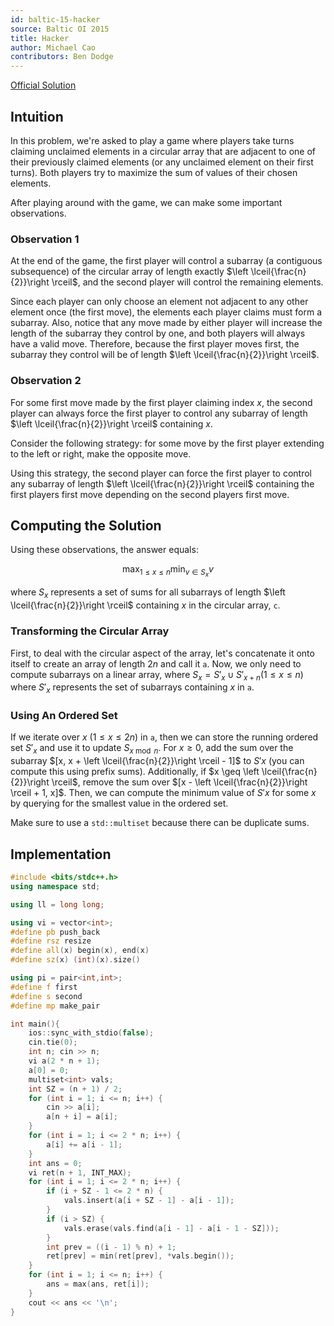 ```yaml
---
id: baltic-15-hacker
source: Baltic OI 2015
title: Hacker
author: Michael Cao
contributors: Ben Dodge
---
```


[Official Solution](https://boi.cses.fi/files/boi2015_solutions.zip)

## Intuition

In this problem, we're asked to play a game where players take turns claiming
unclaimed elements in a circular array that are adjacent to one of their
previously claimed elements (or any unclaimed element on their first turns).
Both players try to maximize the sum of values of their chosen elements.

After playing around with the game, we can make some important observations.

### Observation 1

<Info title = "Observation">

At the end of the game, the first player will control a subarray (a contiguous
subsequence) of the circular array of length exactly
$\left \lceil{\frac{n}{2}}\right \rceil$, and the second player will control the
remaining elements.

</Info>

Since each player can only choose an element not adjacent to any other element
once (the first move), the elements each player claims must form a subarray.
Also, notice that any move made by either player will increase the length of the
subarray they control by one, and both players will always have a valid move.
Therefore, because the first player moves first, the subarray they control will
be of length $\left \lceil{\frac{n}{2}}\right \rceil$.

### Observation 2

<Info title = "Observation">

For some first move made by the first player claiming index $x$, the second
player can always force the first player to control any subarray of length
$\left \lceil{\frac{n}{2}}\right \rceil$ containing $x$.

</Info>

Consider the following strategy: for some move by the first player extending to
the left or right, make the opposite move.

Using this strategy, the second player can force the first player to control any
subarray of length $\left \lceil{\frac{n}{2}}\right \rceil$ containing the first
players first move depending on the second players first move.

<!-- Better proof? idk I kinda proof by AC'd -->

## Computing the Solution

Using these observations, the answer equals:

$$
\max_{1 \leq x \leq n}\min_{v \in S_x}v
$$

where $S_x$ represents a set of sums for all subarrays of length
$\left \lceil{\frac{n}{2}}\right \rceil$ containing $x$ in the circular array,
$\texttt{c}$.

### Transforming the Circular Array

First, to deal with the circular aspect of the array, let's concatenate it onto
itself to create an array of length $2n$ and call it $\texttt{a}$. Now, we only
need to compute subarrays on a linear array, where
$S_x = S'_x \cup S'_{x + n} (1 \leq x \leq n)$ where $S'_x$ represents the set
of subarrays containing $x$ in $\texttt{a}$.

### Using An Ordered Set

If we iterate over $x$ $(1 \leq x \leq 2n)$ in $\texttt{a}$, then we can store
the running ordered set $S'_x$ and use it to update $S_{x \bmod n}$. For
$x \geq 0$, add the sum over the subarray
$[x, x + \left \lceil{\frac{n}{2}}\right \rceil - 1]$ to $S'x$ (you can compute
this using prefix sums). Additionally, if
$x \geq \left \lceil{\frac{n}{2}}\right \rceil$, remove the sum over
$[x - \left \lceil{\frac{n}{2}}\right \rceil + 1, x]$. Then, we can compute the
minimum value of $S'x$ for some $x$ by querying for the smallest value in the
ordered set.

<Warning>

Make sure to use a `std::multiset` because there can be duplicate sums.

</Warning>

## Implementation

```cpp
#include <bits/stdc++.h>
using namespace std;

using ll = long long;

using vi = vector<int>;
#define pb push_back
#define rsz resize
#define all(x) begin(x), end(x)
#define sz(x) (int)(x).size()

using pi = pair<int,int>;
#define f first
#define s second
#define mp make_pair

int main(){
	ios::sync_with_stdio(false);
	cin.tie(0);
	int n; cin >> n;
	vi a(2 * n + 1);
	a[0] = 0;
	multiset<int> vals;
	int SZ = (n + 1) / 2;
	for (int i = 1; i <= n; i++) {
		cin >> a[i];
		a[n + i] = a[i];
	}
	for (int i = 1; i <= 2 * n; i++) {
		a[i] += a[i - 1];
	}
	int ans = 0;
	vi ret(n + 1, INT_MAX);
	for (int i = 1; i <= 2 * n; i++) {
		if (i + SZ - 1 <= 2 * n) {
			vals.insert(a[i + SZ - 1] - a[i - 1]);
		}
		if (i > SZ) {
			vals.erase(vals.find(a[i - 1] - a[i - 1 - SZ]));
		}
		int prev = ((i - 1) % n) + 1;
		ret[prev] = min(ret[prev], *vals.begin());
	}
	for (int i = 1; i <= n; i++) {
		ans = max(ans, ret[i]);
	}
	cout << ans << '\n';
}
```
